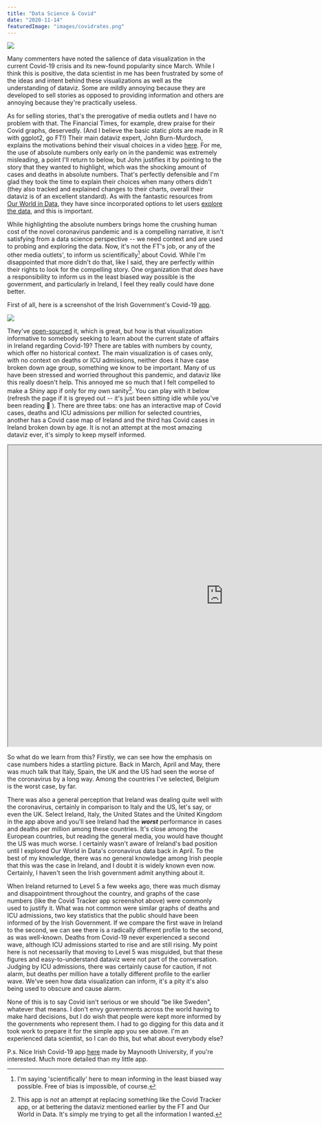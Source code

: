 ```yaml
---
title: "Data Science & Covid"
date: "2020-11-14"
featuredImage: "images/covidrates.png"
---
```


![](images/covidireland.png)

Many commenters have noted the salience of data visualization in the current Covid-19 crisis and its new-found popularity since March. While I think this is positive, the data scientist in me has been frustrated by some of the ideas and intent behind these visualizations as well as the understanding of dataviz. Some are mildly annoying because they are developed to sell stories as opposed to providing information and others are annoying because they're practically useless.

As for selling stories, that's the prerogative of media outlets and I have no problem with that. The Financial Times, for example, drew praise for their Covid graphs, deservedly. (And I believe the basic static plots are made in R with ggplot2, go FT!) Their main dataviz expert, John Burn-Murdoch, explains the motivations behind their visual choices in a video [here](https://www.ft.com/video/9a72a9d4-8db1-4615-8333-4b73ae3ddff8). For me, the use of absolute numbers only early on in the pandemic was extremely misleading, a point I'll return to below, but John justifies it by pointing to the story that they wanted to highlight, which was the shocking amount of cases and deaths in absolute numbers. That's perfectly defensible and I'm glad they took the time to explain their choices when many others didn't (they also tracked and explained changes to their charts, overall their dataviz is of an excellent standard). As with the fantastic resources from [Our World in Data](https://ourworldindata.org/coronavirus), they have since incorporated options to let users [explore the data](https://ig.ft.com/coronavirus-chart/?areas=usa&areas=gbr&areasRegional=usny&areasRegional=usca&areasRegional=usfl&areasRegional=ustx&byDate=0&cumulative=0&logScale=1&perMillion=0&values=deaths), and this is important.

While highlighting the absolute numbers brings home the crushing human cost of the novel coronavirus pandemic and is a compelling narrative, it isn't satisfying from a data science perspective -- we need context and are used to probing and exploring the data. Now, it's not the FT's job, or any of the other media outlets', to inform us scientifically[^1] about Covid. While I'm disappointed that more didn't do that, like I said, they are perfectly within their rights to look for the compelling story. One organization that _does_ have a responsibility to inform us in the least biased way possible is the government, and particularly in Ireland, I feel they really could have done better.

First of all, here is a screenshot of the Irish Government's Covid-19 [app](https://covidtracker.gov.ie/).

![](images/covidappireland.png)

They've [open-sourced](https://github.com/HSEIreland/covid-tracker-app) it, which is great, but how is that visualization informative to somebody seeking to learn about the current state of affairs in Ireland regarding Covid-19? There are tables with numbers by county, which offer no historical context. The main visualization is of cases only, with no context on deaths or ICU admissions, neither does it have case broken down age group, something we know to be important. Many of us have been stressed and worried throughout this pandemic, and dataviz like this really doesn't help. This annoyed me so much that I felt compelled to make a Shiny app if only for my own sanity[^2]. You can play with it below (refresh the page if it is greyed out -- it's just been sitting idle while you've been reading 🙂 ). There are three tabs: one has an interactive map of Covid cases, deaths and ICU admissions per million for selected countries, another has a Covid case map of Ireland and the third has Covid cases in Ireland broken down by age. It is not an attempt at the most amazing dataviz ever, it's simply to keep myself informed.

<iframe
  src="https://robertmylesmcdonnell.shinyapps.io/covid/"
  width="1000"
  height="700"
></iframe>

So what do we learn from this? Firstly, we can see how the emphasis on case numbers hides a startling picture. Back in March, April and May, there was much talk that Italy, Spain, the UK and the US had seen the worse of the coronavirus by a long way. Among the countries I've selected, Belgium is the worst case, by far.

There was also a general perception that Ireland was dealing quite well with the coronavirus, certainly in comparison to Italy and the US, let's say, or even the UK. Select Ireland, Italy, the United States and the United Kingdom in the app above and you'll see Ireland had the **_worst_** performance in cases and deaths per million among these countries. It's close among the European countries, but reading the general media, you would have thought the US was much worse.
I certainly wasn't aware of Ireland's bad position until I explored Our World in Data's coronavirus data back in April. To the best of my knowledge, there was no general knowledge among Irish people that this was the case in Ireland, and I doubt it is widely known even now. Certainly, I haven't seen the Irish government admit anything about it.

When Ireland returned to Level 5 a few weeks ago, there was much dismay and disappointment throughout the country, and graphs of the case numbers (like the Covid Tracker app screenshot above) were commonly used to justify it. What was not common were similar graphs of deaths and ICU admissions, two key statistics that the public should have been informed of by the Irish Government. If we compare the first wave in Ireland to the second, we can see there is a radically different profile to the second, as was well-known. Deaths from Covid-19 never experienced a second wave, although ICU admissions started to rise and are still rising. My point here is not necessarily that moving to Level 5 was misguided, but that these figures and easy-to-understand dataviz were not part of the conversation. Judging by ICU admissions, there was certainly cause for caution, if not alarm, but deaths per million have a totally different profile to the earlier wave. We've seen how data visualization can inform, it's a pity it's also being used to obscure and cause alarm.

None of this is to say Covid isn't serious or we should "be like Sweden", whatever that means. I don't envy governments across the world having to make hard decisions, but I do wish that people were kept more informed by the governments who represent them. I had to go digging for this data and it took work to prepare it for the simple app you see above. I'm an experienced data scientist, so I can do this, but what about everybody else?

P.s. Nice Irish Covid-19 app [here](https://hamilton-institute.github.io/covid19ireland/) made by Maynooth University, if you're interested. Much more detailed than my little app.

[^1]: I'm saying 'scientifically' here to mean informing in the least biased way possible. Free of bias is impossible, of course.
[^2]: This app is _not_ an attempt at replacing something like the Covid Tracker app, or at bettering the dataviz mentioned earlier by the FT and Our World in Data. It's simply me trying to get all the information I wanted.
